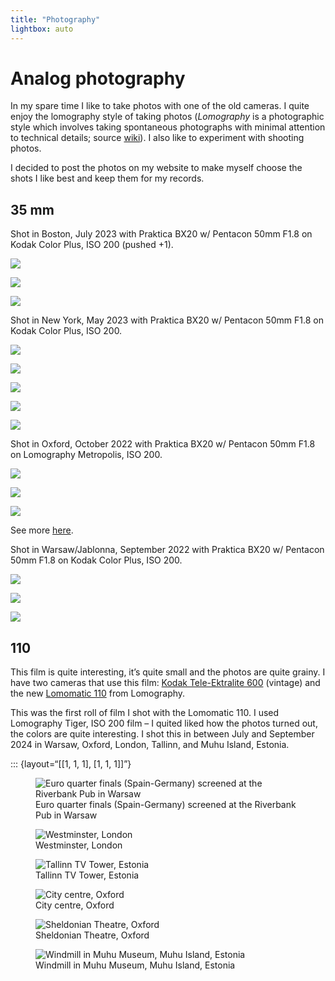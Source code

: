 ```yaml
---
title: "Photography"
lightbox: auto
---
```


# Analog photography

In my spare time I like to take photos with one of the old cameras. I quite enjoy the lomography style of taking photos (*Lomography* is a photographic style which involves taking spontaneous photographs with minimal attention to technical details; source [wiki](https://en.wikipedia.org/wiki/Toy_camera#Lomography)). I also like to experiment with shooting photos. 

I decided to post the photos on my website to make myself choose the shots I like best and keep them for my records. 

## 35 mm 
Shot in Boston, July 2023 with Praktica BX20 w/ Pentacon 50mm F1.8 on Kodak Color Plus, ISO 200 (pushed +1). 

::: {layout="[[1, 1, 1]]"}

![](./assets/photography/35/praktica_bx20/23.07__boston_goose__color_plus.jpg){group="boston"}


![](./assets/photography/35/praktica_bx20/23.07__boston_man_on_the_horse__color_plus.jpg){group="boston"}


![](./assets/photography/35/praktica_bx20/23.07__boston_snowflake__color_plus.jpg){group="boston"}
:::

Shot in New York, May 2023 with Praktica BX20 w/ Pentacon 50mm F1.8 on Kodak Color Plus, ISO 200.

::: {layout="[[1, 1, 1], [1, 1, 1]]"}
![](./assets/photography/35/praktica_bx20/23.05__new_york_manhattan_skyline__color_plus.jpg){group="nyc"}

![](./assets/photography/35/praktica_bx20/23.05__new_york_statue_of_liberty__color_plus.jpg){group="nyc"}

![](./assets/photography/35/praktica_bx20/23.05__cold_spring_harbor_laboratory__color_plus.jpg){group="nyc"}

![](./assets/photography/35/praktica_bx20/23.05__new_york_highline__color_plus.jpg.jpg){group="nyc"}

![](./assets/photography/35/praktica_bx20/23.05__cshl_banbury__color_plus.jpg.jpg){group="nyc"}
:::


Shot in Oxford, October 2022 with Praktica BX20 w/ Pentacon 50mm F1.8 on Lomography Metropolis, ISO 200.

::: {layout="[[1, 1, 1]]"}
![](./assets/photography/35/praktica_bx20/22.10__oxford_radcliffe_camera__metropolis.jpg){group="oxford"}

![](./assets/photography/35/praktica_bx20/22.10__oxford_canal__metropolis.jpg){group="oxford"}

![](./assets/photography/35/praktica_bx20/22.10__oxford_magdalen_college__metropolis.jpg){group="oxford"}

:::

See more [here](https://photos.app.goo.gl/sxb5TzGRRFBVuE2s9).

Shot in Warsaw/Jablonna, September 2022 with Praktica BX20 w/ Pentacon 50mm F1.8 on Kodak Color Plus, ISO 200. 

::: {layout="[[1, 1, 1]]"}

![](./assets/photography/35/praktica_bx20/22.09__warsaw_park_skaryszewski__color_plus.JPG){group="jablonna"}


![](./assets/photography/35/praktica_bx20/22.09__jablonna_palac__color_plus.JPG){group="jablonna"}


![](./assets/photography/35/praktica_bx20/22.09__jablonna_palac_exterior__color_plus.JPG){group="jablonna"}
:::

## 110 

This film is quite interesting, it's quite small and the photos are quite grainy. I have two cameras that use this film: [Kodak Tele-Ektralite 600](http://camera-wiki.org/wiki/Kodak_Tele-Ektralite_600) (vintage) and the new [Lomomatic 110](https://shop.lomography.com/eu/cameras/lomomatic-110-glass-lens-camera) from Lomography.

This was the first roll of film I shot with the Lomomatic 110. I used Lomography Tiger, ISO 200 film -- I quited liked how the photos turned out, the colors are quite interesting. I shot this in between July and September 2024 in Warsaw, Oxford, London, Tallinn, and Muhu Island, Estonia. 

::: {layout="[[1, 1, 1], [1, 1, 1]]"}

![Euro quarter finals (Spain-Germany) screened at the Riverbank Pub in Warsaw](./assets/photography/110/lomomatic/24.07__warsaw_riverbank__tiger.jpg){group="first_roll"}

![Westminster, London](./assets/photography/110/lomomatic/24.07__london_westminster__tiger.jpg){group="first_roll"}

![Tallinn TV Tower, Estonia](./assets/photography/110/lomomatic/24.09__tallinn_teletorn__tiger.jpg){group="first_roll"}

![City centre, Oxford](./assets/photography/110/lomomatic/24.07__oxford__tiger.jpg){group="first_roll"}

![Sheldonian Theatre, Oxford](./assets/photography/110/lomomatic/24.07__oxford_sheldonian__tiger.jpg){group="first_roll"}

![Windmill in Muhu Museum, Muhu Island, Estonia](./assets/photography/110/lomomatic/24.09__muhu_museum__tiger.jpg){group="first_roll"}